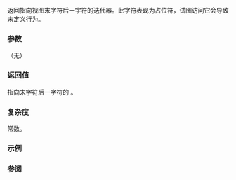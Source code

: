 {{cpp/string/basic_string_view/title|end|cend}}
{{cpp/string/basic_string_view/navbar}}
{{dcl begin}}
{{dcl|since=c++17|
constexpr const_iterator end() const noexcept;
}}
{{dcl|since=c++17|
constexpr const_iterator cend() const noexcept;
}}
{{dcl end}}

返回指向视图末字符后一字符的迭代器。此字符表现为占位符，试图访问它会导致未定义行为。

{{image|range-begin-end.svg}}

===参数===
（无）

===返回值===
指向末字符后一字符的 {{tt|const_iterator}}。

===复杂度===
常数。

===示例===
{{example|code=
#include &lt;iostream&gt;
#include &lt;iterator&gt;
#include &lt;string_view&gt;

int main()
{
    constexpr std::string_view str_view("abcd");
    constexpr auto end = str_view.end();
    constexpr auto cend = str_view.cend();

    static_assert
    (
        *std::prev(end) == 'd' &amp;&amp; 'd' == *std::prev(cend) and end == cend
    );
}
}}

===参阅===
{{dsc begin}}
{{dsc inc|cpp/string/basic_string_view/dsc begin}}
{{dsc inc|cpp/string/basic_string/dsc {{SUBPAGENAMEE}}}}
{{dsc end}}

{{langlinks|en|es|ja}}